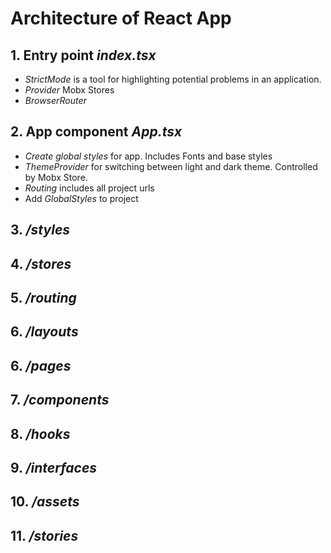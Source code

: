 
<Meta title="Guideline/Architecture" />


# Architecture of React App 

## 1. Entry point *index.tsx*
  * *StrictMode* is a tool for highlighting potential problems in an application.
  * *Provider* Mobx Stores
  * *BrowserRouter*
## 2. App component *App.tsx*
  * *Create global styles* for app. Includes Fonts and base styles
  * *ThemeProvider* for switching between light and dark theme. Controlled by Mobx Store.
  * *Routing* includes all project urls
  * Add *GlobalStyles* to project
## 3. */styles*
## 4. */stores*
## 5. */routing*
## 6. */layouts*
## 6. */pages*
## 7. */components*
## 8. */hooks*
## 9. */interfaces*
## 10. */assets*
## 11. */stories*
